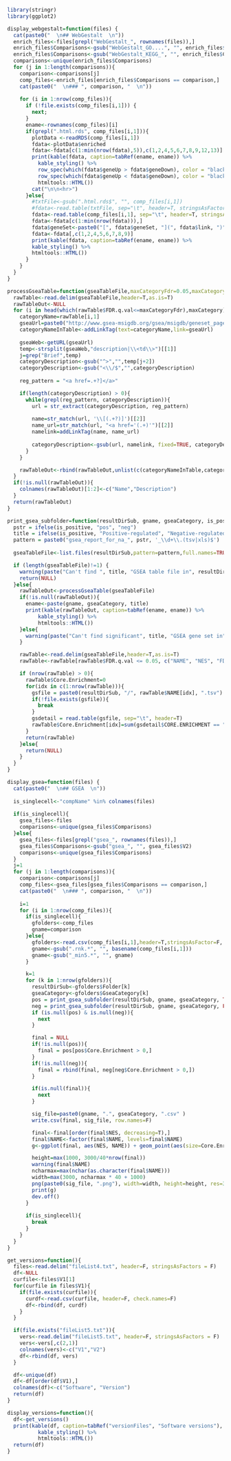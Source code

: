 ```r
library(stringr)
library(ggplot2)

display_webgestalt=function(files) {
  cat(paste0("  \n## WebGestalt  \n"))
  enrich_files<-files[grepl("WebGestalt_", rownames(files)),]
  enrich_files$Comparisons<-gsub("WebGestalt_GO....", "", enrich_files$V2)
  enrich_files$Comparisons<-gsub("WebGestalt_KEGG_", "", enrich_files$Comparisons)
  comparisons<-unique(enrich_files$Comparisons)
  for (j in 1:length(comparisons)){
    comparison<-comparisons[j]
    comp_files<-enrich_files[enrich_files$Comparisons == comparison,]
    cat(paste0("  \n### ", comparison, "  \n"))
  
    for (i in 1:nrow(comp_files)){
      if (!file.exists(comp_files[i,1])) {
        next;
      }
      ename<-rownames(comp_files)[i]
      if(grepl(".html.rds", comp_files[i,1])){
        plotData <-readRDS(comp_files[i,1])
        fdata<-plotData$enriched
        fdata<-fdata[c(1:min(nrow(fdata),5)),c(1,2,4,5,6,7,8,9,12,13)]
        print(kable(fdata, caption=tabRef(ename, ename)) %>% 
          kable_styling() %>%
          row_spec(which(fdata$geneUp > fdata$geneDown), color = "black", background = "bisque") %>% 
          row_spec(which(fdata$geneUp < fdata$geneDown), color = "black", background = "honeydew") %>%
          htmltools::HTML())
        cat("\n\n<hr>")
      }else{
        #txtFile<-gsub(".html.rds$", "", comp_files[i,1])
        #fdata<-read.table(txtFile, sep="\t", header=T, stringsAsFactors = F)
        fdata<-read.table(comp_files[i,1], sep="\t", header=T, stringsAsFactors = F)
        fdata<-fdata[c(1:min(nrow(fdata))),]
        fdata$geneSet<-paste0("[", fdata$geneSet, "](", fdata$link, ")")
        fdata<-fdata[,c(1,2,4,5,6,7,8,9)]
        print(kable(fdata, caption=tabRef(ename, ename)) %>%
        kable_styling() %>%
        htmltools::HTML())
      }
    }  
  }
}

processGseaTable=function(gseaTableFile,maxCategoryFdr=0.05,maxCategory=5,absLinkPath=FALSE) {
  rawTable<-read.delim(gseaTableFile,header=T,as.is=T)
  rawTableOut<-NULL
  for (i in head(which(rawTable$FDR.q.val<=maxCategoryFdr),maxCategory)) {
    categoryName=rawTable[i,1]
    gseaUrl=paste0("http://www.gsea-msigdb.org/gsea/msigdb/geneset_page.jsp?geneSetName=",categoryName)
    categoryNameInTable<-addLinkTag(text=categoryName,link=gseaUrl)
    
    gseaWeb<-getURL(gseaUrl)
    temp<-strsplit(gseaWeb,"description|\\<td\\>")[[1]]
    j=grep("Brief",temp)
    categoryDescription<-gsub("^>","",temp[j+2])
    categoryDescription<-gsub("<\\/$","",categoryDescription)
    
    reg_pattern = "<a href=.+?]</a>"

    if(length(categoryDescription) > 0){
      while(grepl(reg_pattern, categoryDescription)){
        url = str_extract(categoryDescription, reg_pattern) 
        
        name=str_match(url, '\\[(.+?)]')[[2]]
        name_url=str_match(url, "<a href='(.+)'")[[2]]
        namelink=addLinkTag(name, name_url)
        
        categoryDescription<-gsub(url, namelink, fixed=TRUE, categoryDescription)
      }
    }

    rawTableOut<-rbind(rawTableOut,unlist(c(categoryNameInTable,categoryDescription,rawTable[i,c(4,5,6,8)])))
  }
  if(!is.null(rawTableOut)){
    colnames(rawTableOut)[1:2]<-c("Name","Description")
  }
  return(rawTableOut)
}

print_gsea_subfolder=function(resultDirSub, gname, gseaCategory, is_positive){
  pstr = ifelse(is_positive, "pos", "neg")
  title = ifelse(is_positive, "Positive-regulated", "Negative-regulated")
  pattern = paste0("gsea_report_for_na_", pstr, '_\\d+\\.(tsv|xls)$')
        
  gseaTableFile<-list.files(resultDirSub,pattern=pattern,full.names=TRUE)

  if (length(gseaTableFile)!=1) {
    warning(paste("Can't find ", title, "GSEA table file in", resultDirSub))
    return(NULL)
  }else{
    rawTableOut<-processGseaTable(gseaTableFile)
    if(!is.null(rawTableOut)){
      ename<-paste(gname, gseaCategory, title)
      print(kable(rawTableOut, caption=tabRef(ename, ename)) %>%
          kable_styling() %>%
          htmltools::HTML())
    }else{
      warning(paste("Can't find significant", title, "GSEA gene set in", resultDirSub))
    }

    rawTable<-read.delim(gseaTableFile,header=T,as.is=T)
    rawTable<-rawTable[rawTable$FDR.q.val <= 0.05, c("NAME", "NES", "FDR.q.val")]

    if (nrow(rawTable) > 0){
      rawTable$Core.Enrichment=0
      for(idx in c(1:nrow(rawTable))){
        gsfile = paste0(resultDirSub, "/", rawTable$NAME[idx], ".tsv")
        if(!file.exists(gsfile)){
          break
        }
        gsdetail = read.table(gsfile, sep="\t", header=T)
        rawTable$Core.Enrichment[idx]=sum(gsdetail$CORE.ENRICHMENT == "Yes")
      }
      return(rawTable)
    }else{
      return(NULL)
    }
  }
}

display_gsea=function(files) {
  cat(paste0("  \n## GSEA  \n"))
  
  is_singlecell<-"compName" %in% colnames(files)
  
  if(is_singlecell){
    gsea_files<-files
    comparisons<-unique(gsea_files$Comparisons)
  }else{
    gsea_files<-files[grepl("gsea_", rownames(files)),]
    gsea_files$Comparisons<-gsub("gsea_", "", gsea_files$V2)
    comparisons<-unique(gsea_files$Comparisons)
  }
  j=1
  for (j in 1:length(comparisons)){
    comparison<-comparisons[j]
    comp_files<-gsea_files[gsea_files$Comparisons == comparison,]
    cat(paste0("  \n### ", comparison, "  \n"))
  
    i=1
    for (i in 1:nrow(comp_files)){
      if(is_singlecell){
        gfolders<-comp_files
        gname=comparison
      }else{
        gfolders<-read.csv(comp_files[i,1],header=T,stringsAsFactor=F, check.names=F)
        gname<-gsub(".rnk.*", "", basename(comp_files[i,1]))
        gname<-gsub("_min5.*", "", gname)
      }

      k=1
      for (k in 1:nrow(gfolders)){
        resultDirSub<-gfolders$Folder[k]
        gseaCategory<-gfolders$GseaCategory[k]
        pos = print_gsea_subfolder(resultDirSub, gname, gseaCategory, TRUE)
        neg = print_gsea_subfolder(resultDirSub, gname, gseaCategory, FALSE)
        if (is.null(pos) & is.null(neg)){
          next
        }

        final = NULL
        if(!is.null(pos)){
          final = pos[pos$Core.Enrichment > 0,]
        }
        if(!is.null(neg)){
          final = rbind(final, neg[neg$Core.Enrichment > 0,])
        }

        if(is.null(final)){
          next
        }

        sig_file=paste0(gname, ".", gseaCategory, ".csv" )
        write.csv(final, sig_file, row.names=F)

        final<-final[order(final$NES, decreasing=T),]
        final$NAME<-factor(final$NAME, levels=final$NAME)
        g<-ggplot(final, aes(NES, NAME)) + geom_point(aes(size=Core.Enrichment, color=FDR.q.val)) + geom_vline(xintercept=0) + theme_bw() + ylab("") + xlab("Normalized enrichment score")

        height=max(1000, 3000/40*nrow(final))
        warning(final$NAME)
        ncharmax=max(nchar(as.character(final$NAME)))
        width=max(3000, ncharmax * 40 + 1000)
        png(paste0(sig_file, ".png"), width=width, height=height, res=300)
        print(g)
        dev.off()
      }
      
      if(is_singlecell){
        break
      }
    }  
  }
}

get_versions=function(){
  files<-read.delim("fileList4.txt", header=F, stringsAsFactors = F)
  df<-NULL
  curfile<-files$V1[1]
  for(curfile in files$V1){
    if(file.exists(curfile)){
      curdf<-read.csv(curfile, header=F, check.names=F)
      df<-rbind(df, curdf)
    }
  }

  if(file.exists("fileList5.txt")){
    vers<-read.delim("fileList5.txt", header=F, stringsAsFactors = F)
    vers<-vers[,c(2,1)]
    colnames(vers)<-c("V1","V2")
    df<-rbind(df, vers)
  }

  df<-unique(df)
  df<-df[order(df$V1),]
  colnames(df)<-c("Software", "Version")
  return(df)
}

display_versions=function(){
  df<-get_versions()
  print(kable(df, caption=tabRef("versionFiles", "Software versions"), row.names=F) %>%
          kable_styling() %>%
          htmltools::HTML())
  return(df)
}
```
